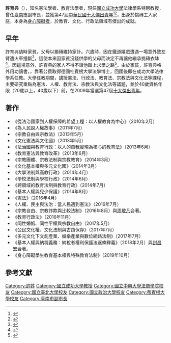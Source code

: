 {{Infobox Officeholder
| name         = 許育典
| image name = 許育典.jpg
|office=成大法律系特聘教授
| nationality  = {{ROC}}
| birth_date   = {{birth date and age|1969|10|20|}}
| date of death =  
| place of birth = 
| place of death = 
| sex          = 男
| spouse = 
| party        = 
| residence    = 
| profession   = 
| religion = 
| educate = 
* [[國立中興大學法商學院|國立中興大學法商學院]]法律學系學士（現[[國立臺北大學|國立臺北大學]]）（1991）
* [[國立政治大學|國立政治大學]]法律學系碩士（1994）
* [[德國|德國]][[杜賓根大學|杜賓根大學]]法學院[[法學|法學]][[博士|博士]]（1999）
| past = 
* 台南市副市長
* 國立成功大學法律學研究所專任助理教授、副教授、教授
* 國立成功大學社會科學院院長
* 國立成功大學法律學系系主任
* 國立成功大學科技法律研究所所長
* 國立成功大學課外活動指導組主任
* 國立成功大學當代人權暨永續發展研究中心主任
* 德國洪堡學術基金會研究獎學金（2006-2007）
* 德國洪堡學術基金會資深學者研究獎學金（2014）
* 德國洪堡學術基金會資深學者研究獎學金（2018）
* 國科會暨德國學術交流總署研究獎助（2003、2004、2005）
* 歐洲當代台灣研究中心（ERCCT）諮詢委員
* 中華民國第47屆十大傑出青年
* 澳門法學學術顧問委員
* 中華民國憲法學會理事
* 台灣教育法學會常務監事
* 教育部法規委員
* 教育部人權教育諮詢委員
* 原住民族委員會法規委員
* 台灣經濟研究院顧問
* 消費者文教基金會雲嘉南分會召集人
* 台灣高等法院台南分院冤獄賠償事件求償審查委員會委員
* 台南地方法院冤獄賠償事件求償審查委員會委員
* 台南市法規委員會委員
* 台南市政府廉政委員會委員
* 台南市政府教育審議委員會委員
* 台南市政府教師申訴評議委員會委員
* 台南市政府文化古蹟與歷史建築審議委員會委員
* 台南市政府兒童及少年福利與權益保障促進委員會委員
* 台南市政府訴願審議委員會委員
* 台南市政府特殊教育諮詢委員會委員
* 台南市政府行車事故鑑定委員會鑑定委員
* 台灣高等法院台南分院檢察署犯罪被害人補償覆審委員會委員
* 台灣高等法院台南分院檢察署性騷擾防治委員會委員
* 財團法人永續台灣文教基金會董事
* 財團法人國家文化藝術基金會監事
}}
'''許育典'''（{{bd|1969年|10月20日|||許育典}}），知名憲法學者、教育法學者，現任[[國立成功大學|國立成功大學]]法律學系特聘教授，曾任[[臺南市|臺南市]]副市長，並獲第47屆[[中華民國十大傑出青年|中華民國十大傑出青年]]<ref>{{Cite web |url = http://www.president.gov.tw/Default.aspx?tabid=131&itemid=15577|title = 總統接見第47屆十大傑出青年當選人 |author =  |date = 2009-11-24 |publisher = [[中華民國總統府|中華民國總統府]] |language = 中文 |accessdate =}}</ref><ref>{{Cite web |url = http://www.persons.org.tw/front/bin/ptlist.phtml?Category=25 |title = 歷屆十大傑出青年當選人 |author =  |date =  |publisher = [[財團法人十大傑出青年基金會|財團法人十大傑出青年基金會]] |language = 中文 |accessdate =  |archive-date = 2016-08-26 |archive-url = https://web.archive.org/web/20160826003322/http://www.persons.org.tw/front/bin/ptlist.phtml?Category=25 |dead-url = no }}</ref>，出身於挑磚工人家庭，本身為[[身心障礙者|身心障礙者]]，於教育、文化、行政法領域有傑出的成就。

== 早年 ==
許育典幼時家貧，父母以搬磚維持家計。六歲時，因在鐵道嬉戲遭遇一場意外致左臂遭火車撞斷<ref>{{Cite web |url = http://news.ltn.com.tw/news/local/paper/353670 |title = 〈南部〉斷手教授 許育典榮獲十傑青年 |author = 洪瑞琴 |date = 2009-11-25 |publisher = [[自由時報|自由時報]] |language = 中文 |accessdate =  |archive-date = 2020-07-17 |archive-url = https://web.archive.org/web/20200717152648/https://news.ltn.com.tw/news/local/paper/353670 |dead-url = no }}</ref>，這使本來因家貧沒錢供學的父母而決定不再讓他繼承挑磚衣缽<ref>{{Cite web |url = http://www.epochtimes.com/b5/9/11/24/n2732758.htm |title = 10大傑青許育典 睹母挑磚滲血發奮唸書 |author = 陳虹瑾 |date = 2009-11-24 |publisher = [[大紀元|大紀元]] |language = 中文 |accessdate =  |archive-date = 2020-07-17 |archive-url = https://web.archive.org/web/20200717152650/https://www.epochtimes.com/b5/9/11/24/n2732758.htm |dead-url = no }}</ref>。因這場意外，許育典的家人不得不讓他踏上求學之路<ref>{{Cite web|url = http://news.secr.ncku.edu.tw/files/13-1054-60070-1.php|title = 斷手少年 因慈悲而偉大 成大教授許育典 24日獲頒十大傑出青年|author = |date = |publisher = [[國立成功大學|國立成功大學]]|language = 中文|accessdate = |archiveurl = https://web.archive.org/web/20170305003733/http://news.secr.ncku.edu.tw/files/13-1054-60070-1.php|archivedate = 2017-03-05|deadurl = yes}}</ref>。由於家貧，許育典格外用功讀書，，靠著公費取得德國杜賓根大學法學博士，回國後即在成功大學法律學系任教。大學任教期間，講授憲法、行政法、教育法、宗教法與文化法等課程，主要研究重點為憲法、人權、教育法、宗教法與文化法等議題，並於40歲資格年限（20歲以上，40歲以下）前，在2009年當選第47屆[[中華民國十大傑出青年|十大傑出青年]]。

== 著作 ==
* 《從法治國家到人權保障的希望工程：以人權教育為中心》（2010年2月）
* 《為人民說人權故事》（2011年7月）
* 《宗教自由與宗教法》（2013年5月）
* 《文化憲法與文化國》（2013年5月）
* 《法治國與教育行政：以人的自我實現為核心的教育法》（2013年6月）
* 《教育憲法與教育改革》（2013年6月）
* 《宗教團體、宗教法制與宗教教育》（2014年3月）
* 《文化基本權與多元文化國》（2014年3月）
* 《大學法制與高教行政》（2014年4月）
* 《學校法制與學校行政》（2014年6月）
* 《跨領域的教育法制與教育行政》（2014年7月）
* 《基本人權與兒少保護》（2014年8月）
* 《憲法》（2016年4月）
* 《人權、民主與法治：當人民遇到憲法》（2016年7月）
* 《宗教自由、宗教詐欺與比較法制》（2016年8月）與[[周敬凡|周敬凡]]合著。
* 《教育行政法》（2016年11月）
* 《同性婚姻、同性平權與宗教自由》（2017年5月）
* 《公民文化權、文化法制與古蹟保存》（2017年7月）
* 《多元文化下文創產業、娛樂產業與數位網路法制》（2017年7月）
* 《基本人權與納稅義務：納稅者權利保護法逐條釋義》（2018年2月）與[[封昌宏|封昌宏]]合著。
* 《身心障礙學生教育基本權與特殊教育法制》（2019年10月）

== 參考文獻 ==
{{reflist}}

{{DEFAULTSORT:Hsu, Y. D.}}
[[Category:許姓|Category:許姓]]
[[Category:國立成功大學教授|Category:國立成功大學教授]]
[[Category:國立中興大學法商學院校友|Category:國立中興大學法商學院校友]]
[[Category:國立臺北大學校友|Category:國立臺北大學校友]]
[[Category:國立政治大學校友|Category:國立政治大學校友]]
[[Category:蒂賓根大學校友|Category:蒂賓根大學校友]]
[[Category:臺南市副市長|Category:臺南市副市長]]